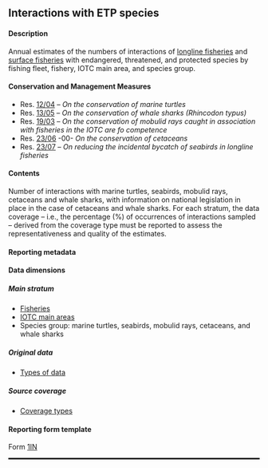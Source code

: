 ## Interactions with ETP species {#INdataset}

#### Description

Annual estimates of the numbers of interactions of [longline fisheries](#iotclonglinefishery) and [surface fisheries](#iotcsurfacefishery) with endangered, threatened, and protected species by fishing fleet, fishery, IOTC main area, and species group.

#### Conservation and Management Measures

- Res. [12/04](https://iotc.org/cmm/resolution-1204-conservation-marine-turtles) -- _On the conservation of marine turtles_
- Res. [13/05](https://iotc.org/cmm/resolution-1305-conservation-whale-sharks-rhincodon-typus) -- _On the conservation of whale sharks (Rhincodon typus)_
- Res. [19/03](https://iotc.org/cmm/resolution-1903-conservation-mobulid-rays-caught-association-fisheries-iotc-area-competence) -- _On the conservation of mobulid rays caught in association with fisheries in the IOTC are fo competence_
- Res. [23/06](https://iotc.org/cmm/resolution-2306-conservation-cetaceans) -00- _On the conservation of cetaceans_
- Res. [23/07](https://iotc.org/cmm/resolution-2307-reducing-incidental-bycatch-seabirds-longline-fisheries) -- _On reducing the incidental bycatch of seabirds in longline fisheries_

#### Contents

Number of interactions with marine turtles, seabirds, mobulid rays, cetaceans and whale sharks, with information on national legislation in place in the case of cetaceans and whale sharks. For each stratum, the data coverage -- i.e., the percentage (%) of occurrences of interactions sampled -- derived from the coverage type must be reported to assess the representativeness and quality of the estimates.

#### Reporting metadata

#### Data dimensions 

##### Main stratum

- [Fisheries](../domain/fisheries/#fisheries)
- [IOTC main areas](../domain/admin/#IOareasMain)
- Species group: marine turtles, seabirds, mobulid rays, cetaceans, and whale sharks

##### Original data

- [Types of data](../domain/data/#types)

##### Source coverage

- [Coverage types](../domain/data/#coverageTypes)

#### Reporting form template

Form [1IN](../forms/#Form_1IN)

<hr style="border:1.5px solid black">
